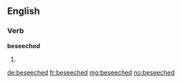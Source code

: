 ==English==

===Verb===
'''beseeched'''

# {{past of|[[beseech]]}}

[[de:beseeched]]
[[fr:beseeched]]
[[mg:beseeched]]
[[no:beseeched]]